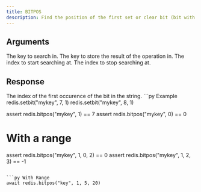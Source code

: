 ```yaml
---
title: BITPOS
description: Find the position of the first set or clear bit (bit with a value of 1 or 0) in a Redis string key. 
---
```


## Arguments

<ParamField body="key" type="string" required>
    The key to search in.
</ParamField>

<ParamField body="bit" type="0 | 1" required>
    The key to store the result of the operation in.
</ParamField>

<ParamField body="start" type="number" >
   The index to start searching at.
   </ParamField>

<ParamField body="end" type="number" >
   The index to stop searching at.
   </ParamField>

## Response

<ResponseField type="integer" required>
  The index of the first occurence of the bit in the string.
</ResponseField>

<RequestExample>
```py Example
redis.setbit("mykey", 7, 1)
redis.setbit("mykey", 8, 1)

assert redis.bitpos("mykey", 1) == 7
assert redis.bitpos("mykey", 0) == 0

# With a range
assert redis.bitpos("mykey", 1, 0, 2) == 0
assert redis.bitpos("mykey", 1, 2, 3) == -1
```

```py With Range
await redis.bitpos("key", 1, 5, 20)
```

</RequestExample>
